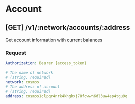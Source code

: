 
# Account

## **[GET]** /v1/:network/accounts/:address

Get account information with current balances

### Request

```yaml filename="Headers"
Authorization: Bearer {access_token}
```

```yaml filename="Parameters"
# The name of network
# (string, required)
network: cosmos
# The address of account
# (string, required)
address: cosmos1clpqr4nrk4khgkxj78fcwwh6dl3uw4ep4tgu9q
```

<TryAPI
  method="GET"
  host="https://apis.mintscan.io"
  url="/v1/:network/accounts/:address"
  useBearerAuthorization
/>
